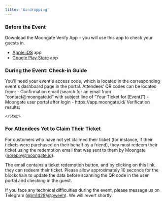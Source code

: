 ```yaml
---
title: 'Airdropping'
---
```


### Before the Event

Download the Moongate Verify App – you will use this app to check your guests in.
- [Apple iOS](https://apps.apple.com/app/moongate-verify/id6444063664) app
- [Google Play Store](https://play.google.com/store/apps/details?id=com.moongate.verify) app

### During the Event: Check-in Guide
<Steps>
    <Step title="Log into the Moongate Verify App">
        You'll need your event's access code, which is located in the corresponding event's dashboard page in the portal.
    </Step>
    <Step title="Choose the Target Event">
    </Step>
    <Step title="Scan the Attendee's QR Code(s).">
        Attendees’ QR codes can be located from:
        - Confirmation email (search for an email from “contact@moongate.id” with subject line of “Your Ticket for [Event]”)
        - Moongate user portal after login - https://app.moongate.id/
    </Step>
    <Step title="Check the Attendee's Eligibility">
        Verification results:

    </Step>
</Steps>

### For Attendees Yet to Claim Their Ticket
For customers who have not yet claimed their ticket (for instance, if their tickets were purchased on their behalf by a friend), they must redeem their ticket using the redemption email that was sent to them by Moongate (noreply@moongate.id).

The email contains a ticket redemption button, and by clicking on this link, they can redeem their ticket. Please allow approximately 10 seconds for the blockchain to update the data before scanning the QR code in the user portal and checking in the guest.

If you face any technical difficulties during the event, please message us on Telegram ([@jm1428](https://t.me/jm1428)/[@pweeh](https://t.me/pweeh)). We will revert shortly.